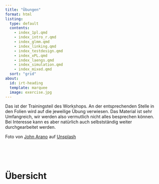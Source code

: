 ```yaml
---
title: "Übungen"
format: html
listing: 
  type: default
  contents: 
    - index_1pl.qmd
    - index_intro_r.qmd
    - index_glmm.qmd
    - index_linking.qmd
    - index_testdesign.qmd
    - index_xPL.qmd
    - index_laengs.qmd
    - index_simulation.qmd
    - index_mixed.qmd
  sort: "grid"
about:
  id: irt-heading
  template: marquee
  image: exercise.jpg
---
```


:::{#irt-heading}
Das ist der Trainingsteil des Workshops. An der entsprechenden Stelle in den Folien wird auf die jeweilige Übung verwiesen. Das Material ist sehr Umfangreich, wir werden also vermutlich nicht alles besprechen können. Bei Interesse kann es aber natürlich auch selbstständig weiter durchgearbeitet werden.  

:::
::: aside
Foto von <a href="https://unsplash.com/de/@johnarano?utm_content=creditCopyText&utm_medium=referral&utm_source=unsplash">John Arano</a> auf <a href="https://unsplash.com/de/fotos/frau-beim-gewichtheben-h4i9G-de7Po?utm_content=creditCopyText&utm_medium=referral&utm_source=unsplash">Unsplash</a>
  
:::
\ 

\ 


# Übersicht


